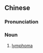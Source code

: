 ==Chinese==
{{zh-forms|type=21}}
{{wikipedia|lang=zh}}

===Pronunciation===
{{zh-pron
|m=lìnbā癌
|c=lam4 baa1 ngaam4
|cat=n
}}

===Noun===
{{zh-noun}}

# [[lymphoma]]

{{zh-cat|Oncology}}